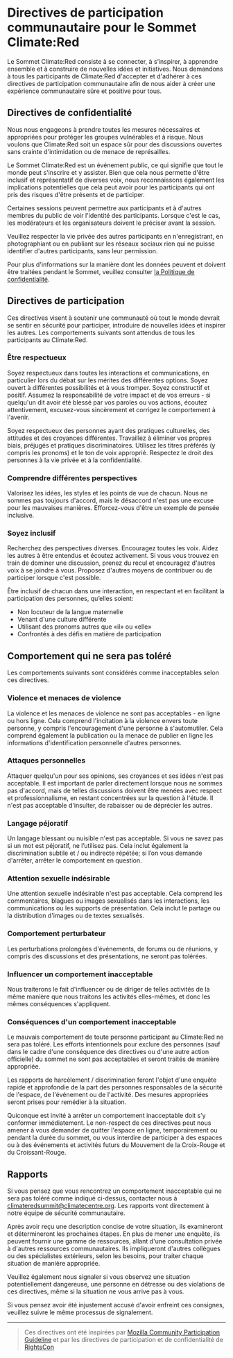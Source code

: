 # Directives de participation communautaire pour le Sommet Climate:Red

Le Sommet Climate:Red consiste à se connecter, à s’inspirer, à apprendre ensemble et à construire de nouvelles idées et initiatives. Nous demandons à tous les participants de Climate:Red d'accepter et d'adhérer à ces directives de participation communautaire afin de nous aider à créer une expérience communautaire sûre et positive pour tous.

## Directives de confidentialité

Nous nous engageons à prendre toutes les mesures nécessaires et appropriées pour protéger les groupes vulnérables et à risque. Nous voulons que Climate:Red soit un espace sûr pour des discussions ouvertes sans crainte d'intimidation ou de menace de représailles.

Le Sommet Climate:Red est un événement public, ce qui signifie que tout le monde peut s'inscrire et y assister. Bien que cela nous permette d'être inclusif et représentatif de diverses voix, nous reconnaissons également les implications potentielles que cela peut avoir pour les participants qui ont pris des risques d'être présents et de participer.

Certaines sessions peuvent permettre aux participants et à d'autres membres du public de voir l'identité des participants. Lorsque c'est le cas, les modérateurs et les organisateurs doivent le préciser avant la session.

Veuillez respecter la vie privée des autres participants en n'enregistrant, en photographiant ou en publiant sur les réseaux sociaux rien qui ne puisse identifier d'autres participants, sans leur permission.

Pour plus d'informations sur la manière dont les données peuvent et doivent être traitées pendant le Sommet, veuillez consulter
[la Politique de confidentialité](/privacy).

## Directives de participation

Ces directives visent à soutenir une communauté où tout le monde devrait se sentir en sécurité pour participer, introduire de nouvelles idées et inspirer les autres. Les comportements suivants sont attendus de tous les participants au Climate:Red.

### Être respectueux

Soyez respectueux dans toutes les interactions et communications, en particulier lors du débat sur les mérites des différentes options. Soyez ouvert à différentes possibilités et à vous tromper. Soyez constructif et positif. Assumez la responsabilité de votre impact et de vos erreurs - si quelqu'un dit avoir été blessé par vos paroles ou vos actions, écoutez attentivement, excusez-vous sincèrement et corrigez le comportement à l'avenir.

Soyez respectueux des personnes ayant des pratiques culturelles, des attitudes et des croyances différentes. Travaillez à éliminer vos propres biais, préjugés et pratiques discriminatoires. Utilisez les titres préférés (y compris les pronoms) et le ton de voix approprié. Respectez le droit des personnes à la vie privée et à la confidentialité.

### Comprendre différentes perspectives

Valorisez les idées, les styles et les points de vue de chacun. Nous ne sommes pas toujours d'accord, mais le désaccord n'est pas une excuse pour les mauvaises manières. Efforcez-vous d'être un exemple de pensée inclusive.

### Soyez inclusif

Recherchez des perspectives diverses. Encouragez toutes les voix. Aidez les autres à être entendus et écoutez activement. Si vous vous trouvez en train de dominer une discussion, prenez du recul et encouragez d'autres voix à se joindre à vous. Proposez d'autres moyens de contribuer ou de participer lorsque c'est possible.

Être inclusif de chacun dans une interaction, en respectant et en facilitant la participation des personnes, qu’elles soient:

- Non locuteur de la langue maternelle
- Venant d'une culture différente
- Utilisant des pronoms autres que «il» ou «elle»
- Confrontés à des défis en matière de participation

## Comportement qui ne sera pas toléré

Les comportements suivants sont considérés comme inacceptables selon ces directives.

### Violence et menaces de violence

La violence et les menaces de violence ne sont pas acceptables - en ligne ou hors ligne. Cela comprend l'incitation à la violence envers toute personne, y compris l'encouragement d'une personne à s'automutiler. Cela comprend également la publication ou la menace de publier en ligne les informations d'identification personnelle d'autres personnes.

### Attaques personnelles

Attaquer quelqu'un pour ses opinions, ses croyances et ses idées n'est pas acceptable. Il est important de parler directement lorsque nous ne sommes pas d'accord, mais de telles discussions doivent être menées avec respect et professionnalisme, en restant concentrées sur la question à l'étude. Il n'est pas acceptable d'insulter, de rabaisser ou de déprécier les autres.

### Langage péjoratif

Un langage blessant ou nuisible n'est pas acceptable. Si vous ne savez pas si un mot est péjoratif, ne l’utilisez pas. Cela inclut également la discrimination subtile et / ou indirecte répétée; si l’on vous demande d'arrêter, arrêter le comportement en question.

### Attention sexuelle indésirable

Une attention sexuelle indésirable n'est pas acceptable. Cela comprend les commentaires, blagues ou images sexualisés dans les interactions, les communications ou les supports de présentation. Cela inclut le partage ou la distribution d'images ou de textes sexualisés.

### Comportement perturbateur

Les perturbations prolongées d'événements, de forums ou de réunions, y compris des discussions et des présentations, ne seront pas tolérées.

### Influencer un comportement inacceptable

Nous traiterons le fait d'influencer ou de diriger de telles activités de la même manière que nous traitons les activités elles-mêmes, et donc les mêmes conséquences s'appliquent.

### Conséquences d'un comportement inacceptable

Le mauvais comportement de toute personne participant au Climate:Red ne sera pas toléré. Les efforts intentionnels pour exclure des personnes (sauf dans le cadre d'une conséquence des directives ou d'une autre action officielle) du sommet ne sont pas acceptables et seront traités de manière appropriée.

Les rapports de harcèlement / discrimination feront l'objet d'une enquête rapide et approfondie de la part des personnes responsables de la sécurité de l'espace, de l'événement ou de l'activité. Des mesures appropriées seront prises pour remédier à la situation.

Quiconque est invité à arrêter un comportement inacceptable doit s’y conformer immédiatement. Le non-respect de ces directives peut nous amener à vous demander de quitter l'espace en ligne, temporairement ou pendant la durée du sommet, ou vous interdire de participer à des espaces ou à des événements et activités futurs du Mouvement de la Croix-Rouge et du Croissant-Rouge.

## Rapports

Si vous pensez que vous rencontrez un comportement inacceptable qui ne sera pas toléré comme indiqué ci-dessus, contacter nous à climateredsummit@climatecentre.org. Les rapports vont directement à notre équipe de sécurité communautaire.

Après avoir reçu une description concise de votre situation, ils examineront et détermineront les prochaines étapes. En plus de mener une enquête, ils peuvent fournir une gamme de ressources, allant d'une consultation privée à d'autres ressources communautaires. Ils impliqueront d'autres collègues ou des spécialistes extérieurs, selon les besoins, pour traiter chaque situation de manière appropriée.

Veuillez également nous signaler si vous observez une situation potentiellement dangereuse, une personne en détresse ou des violations de ces directives, même si la situation ne vous arrive pas à vous.

Si vous pensez avoir été injustement accusé d'avoir enfreint ces consignes, veuillez suivre le même processus de signalement.

---

> Ces directives ont été inspirées par
> [Mozilla Community Participation Guideline](https://www.mozilla.org/en-US/about/governance/policies/participation/)
> et par les directives de participation et de confidentialité de
> [RightsCon](https://www.rightscon.org/participation-and-privacy/)
